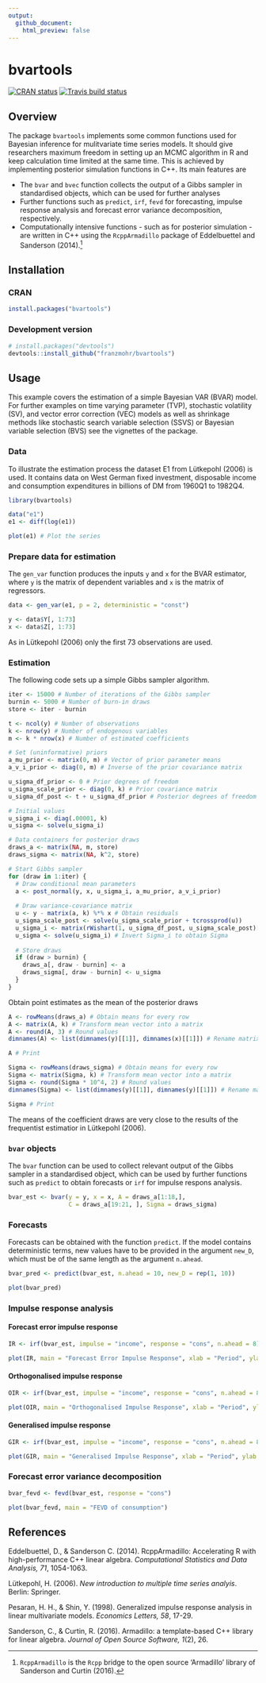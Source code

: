 ```yaml
---
output:
  github_document:
    html_preview: false
---
```


# bvartools

[![CRAN status](https://www.r-pkg.org/badges/version/bvartools)](https://cran.r-project.org/package=bvartools)
[![Travis build status](https://travis-ci.org/franzmohr/bvartools.svg?branch=master)](https://travis-ci.org/franzmohr/bvartools)

## Overview

The package `bvartools` implements some common functions used for Bayesian inference for mulitvariate time series models. It should give researchers maximum freedom in setting up an MCMC algorithm in R and keep calculation time limited at the same time. This is achieved by implementing posterior simulation functions in C++. Its main features are

- The `bvar` and `bvec` function collects the output of a Gibbs sampler in standardised objects, which can be used for further analyses
- Further functions such as `predict`, `irf`, `fevd` for forecasting, impulse response analysis and forecast error variance decomposition, respectively.
- Computationally intensive functions - such as for posterior simulation - are written in C++ using the `RcppArmadillo` package of Eddelbuettel and Sanderson (2014).[^cpp]

## Installation

### CRAN 

```r
install.packages("bvartools")
```

### Development version

```r
# install.packages("devtools")
devtools::install_github("franzmohr/bvartools")
```

## Usage

This example covers the estimation of a simple Bayesian VAR (BVAR) model. For further examples on time varying parameter (TVP), stochastic volatility (SV), and vector error correction (VEC) models as well as shrinkage methods like stochastic search variable selection (SSVS) or Bayesian variable selection (BVS) see the vignettes of the package.

### Data

To illustrate the estimation process the dataset E1 from Lütkepohl (2006) is used. It contains data on West German fixed investment, disposable income and consumption expenditures in billions of DM from 1960Q1 to 1982Q4.

```r
library(bvartools)

data("e1")
e1 <- diff(log(e1))

plot(e1) # Plot the series
```

### Prepare data for estimation

The `gen_var` function produces the inputs `y` and `x` for the BVAR estimator, where `y` is the matrix of dependent variables and `x` is the matrix of regressors.

```r
data <- gen_var(e1, p = 2, deterministic = "const")

y <- data$Y[, 1:73]
x <- data$Z[, 1:73]
```

As in Lütkepohl (2006) only the first 73 observations are used.

### Estimation

The following code sets up a simple Gibbs sampler algorithm.

```r
iter <- 15000 # Number of iterations of the Gibbs sampler
burnin <- 5000 # Number of burn-in draws
store <- iter - burnin

t <- ncol(y) # Number of observations
k <- nrow(y) # Number of endogenous variables
m <- k * nrow(x) # Number of estimated coefficients

# Set (uninformative) priors
a_mu_prior <- matrix(0, m) # Vector of prior parameter means
a_v_i_prior <- diag(0, m) # Inverse of the prior covariance matrix

u_sigma_df_prior <- 0 # Prior degrees of freedom
u_sigma_scale_prior <- diag(0, k) # Prior covariance matrix
u_sigma_df_post <- t + u_sigma_df_prior # Posterior degrees of freedom

# Initial values
u_sigma_i <- diag(.00001, k)
u_sigma <- solve(u_sigma_i)

# Data containers for posterior draws
draws_a <- matrix(NA, m, store)
draws_sigma <- matrix(NA, k^2, store)

# Start Gibbs sampler
for (draw in 1:iter) {
  # Draw conditional mean parameters
  a <- post_normal(y, x, u_sigma_i, a_mu_prior, a_v_i_prior)
  
  # Draw variance-covariance matrix
  u <- y - matrix(a, k) %*% x # Obtain residuals
  u_sigma_scale_post <- solve(u_sigma_scale_prior + tcrossprod(u))
  u_sigma_i <- matrix(rWishart(1, u_sigma_df_post, u_sigma_scale_post)[,, 1], k)
  u_sigma <- solve(u_sigma_i) # Invert Sigma_i to obtain Sigma
  
  # Store draws
  if (draw > burnin) {
    draws_a[, draw - burnin] <- a
    draws_sigma[, draw - burnin] <- u_sigma
  }
}
```

Obtain point estimates as the mean of the posterior draws

```r
A <- rowMeans(draws_a) # Obtain means for every row
A <- matrix(A, k) # Transform mean vector into a matrix
A <- round(A, 3) # Round values
dimnames(A) <- list(dimnames(y)[[1]], dimnames(x)[[1]]) # Rename matrix dimensions

A # Print
```

```r
Sigma <- rowMeans(draws_sigma) # Obtain means for every row
Sigma <- matrix(Sigma, k) # Transform mean vector into a matrix
Sigma <- round(Sigma * 10^4, 2) # Round values
dimnames(Sigma) <- list(dimnames(y)[[1]], dimnames(y)[[1]]) # Rename matrix dimensions

Sigma # Print
```

The means of the coefficient draws are very close to the results of the frequentist estimatior in Lütkepohl (2006).

### `bvar` objects

The `bvar` function can be used to collect relevant output of the Gibbs sampler in a standardised object, which can be used by further functions such as `predict` to obtain forecasts or `irf` for impulse respons analysis.

```r
bvar_est <- bvar(y = y, x = x, A = draws_a[1:18,],
                 C = draws_a[19:21, ], Sigma = draws_sigma)
```

### Forecasts

Forecasts can be obtained with the function `predict`. If the model contains deterministic terms, new values have to be provided in the argument `new_D`, which must be of the same length as the argument `n.ahead`.

```r
bvar_pred <- predict(bvar_est, n.ahead = 10, new_D = rep(1, 10))

plot(bvar_pred)
```

### Impulse response analysis

#### Forecast error impulse response

```r
IR <- irf(bvar_est, impulse = "income", response = "cons", n.ahead = 8)

plot(IR, main = "Forecast Error Impulse Response", xlab = "Period", ylab = "Response")
```

#### Orthogonalised impulse response

```r
OIR <- irf(bvar_est, impulse = "income", response = "cons", n.ahead = 8, type = "oir")

plot(OIR, main = "Orthogonalised Impulse Response", xlab = "Period", ylab = "Response")
```

#### Generalised impulse response

```r
GIR <- irf(bvar_est, impulse = "income", response = "cons", n.ahead = 8, type = "gir")

plot(GIR, main = "Generalised Impulse Response", xlab = "Period", ylab = "Response")
```

### Forecast error variance decomposition

```r
bvar_fevd <- fevd(bvar_est, response = "cons")

plot(bvar_fevd, main = "FEVD of consumption")
```

## References

Eddelbuettel, D., & Sanderson C. (2014). RcppArmadillo: Accelerating R with high-performance C++ linear algebra. *Computational Statistics and Data Analysis, 71*, 1054-1063.

Lütkepohl, H. (2006). *New introduction to multiple time series analyis*. Berlin: Springer.

Pesaran, H. H., & Shin, Y. (1998). Generalized impulse response analysis in linear multivariate models. *Economics Letters, 58*, 17-29.

Sanderson, C., & Curtin, R. (2016). Armadillo: a template-based C++ library for linear algebra. *Journal of Open Source Software, 1*(2), 26.

[^cpp]: `RcppArmadillo` is the `Rcpp` bridge to the open source 'Armadillo' library of Sanderson and Curtin (2016).